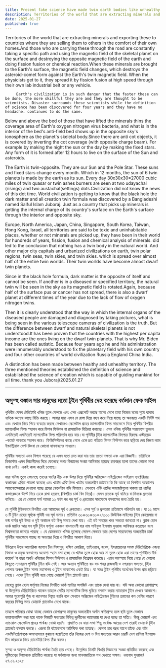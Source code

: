 ```yaml
---
title: Present fake science have made twin earth bodies like unhealthy skeletons
description: Territories of the world that are extracting minerals and exporting these to countries where they are selling them to others in the comfort of their own homes.And those who are carrying these through the road are constantly taking a specific path and using the magnetic field of the skeletal planet on the surface and destroying the opposite magnetic field of the earth and doing fission fusion or chemical reaction.
date: 2025-01-27
published: true
---
```


Territories of the world that are extracting minerals and exporting these to countries where they are selling them to others in the comfort of their own homes.And those who are carrying these through the road are constantly taking a specific path and using the magnetic field of the skeletal planet on the surface and destroying the opposite magnetic field of the earth and doing fission fusion or chemical reaction.When these minerals are brought to the Earth's surface, the magnetic field changes, which destroys the asteroid-comet form against the Earth's twin magnetic field. When the physicists get to it, they spread it by fission fusion at high speed through their own lab industrial belt or any vehicle.

         Earth's civilization is in such danger that the faster these can be done, the more skillful they are and they are thought to be scientists. Disaster surrounds these scientists while the definition of science has been discovered for four years and they have no headache. continues to do the same.

Below and above the bed of those that have lifted the minerals thins the coverage area of ​​Earth's oxygen nitrogen virus bacteria, and what is in the interior of the bed's anti-field bed shows up in the opposite sky's ionosphere as the planet's skeletal body.Since there are anti cot objects, it is covered by inverting the cot coverage (with opposite charge beam). For example by making the night the sun or the day by making the fixed stars. Any form of it is formed after 12 hours to live on the surface of the Sun and asteroids.

The Earth is twin-opposite. They are our Sun and the Pole Star. These suns and fixed stars change every month. Which in 12 months, the sun of 6 twin planets is made by the earth as its sun. Every day 30x30x30=27000 cubic miles of twin quasar or twin ashes burners are seen at two udayachal (risings) and two austachal(settings) dots.Civilization did not know the news of this dot time. World civilization is getting to know that the black hole the dark matter and all creation twin formula was discovered by a Bangladeshi named Saiful Islam Juboraj.
Just as a country that picks up minerals is getting the internal charge of its country's surface on the Earth's surface through the interior and opposite sky.

Europe, North America, Japan, China, Singapore, South Korea, Taiwan, Hong Kong, Israel, all territories are said to be toxic and uninhabitable places, whether or not minerals are picked up, they have been in their world for hundreds of years, fission, fusion and chemical analysis of minerals. did
led to the conclusion that nothing has a twin body in the natural world. And other major city capitals and urbanized civilizations on earth, twin polar regions, twin seas, twin skies, and twin skies. which is spread over almost half of the entire twin worlds. Their twin worlds have become almost dwarf twin planets.

Since in the black hole formula, dark matter is the opposite of itself and cannot be seen. If another is in a diseased or specified territory, the natural twin will be seen in the sky as its magnetic field is rotated.Again, because half of the surface pus or cancer has not spread, there is also a dwarf planet at different times of the year due to the lack of flow of oxygen nitrogen twins.

Then it is clearly understood that the way in which the internal organs of the diseased people are damaged and diagnosed by taking pictures, what is being seen in the various telescope cameras of civilization is the truth. But the difference between dwarf and natural skeletal planets is not understood.It has been proven that the countries with the highest per capita income are the ones living on the dwarf twin planets. That is why Mr. Biden has been called autistic.
Because four years ago he and his administration were innumerably understood to fix the planetary field with his own country and four other countries of world civilization Russia England China India.

A distinction has been made between healthy and unhealthy territory. The three mentioned theories established the definition of science and established the science of creation which is capable of guiding mankind for all time.
thank you
Juboraj/2025.01.27

---

## অসুস্হ কঙ্কাল সার মানুষের মতো টুইন পৃথিবীর দেহ করেছে বর্তমান ফেক সাইন্স

পৃথিবীর যেসব টেরিটোরি খনিজ তুলে ফেলছে এবং এসব এক্সপোর্ট করছে যাদের দেশে তারা নিজের ঘরের শুয়ে থাকার খাটকে অন‍্যের কাছে বিক্রি করছে। আবার যারা এসব যে রাস্তা দিয়ে  বহন করে নিয়ে যাচ্ছে তা অনবরত একটি নির্দিষ্ট পথ এবং যেখানে নিয়ে গিয়ে ব‍্যবহার করছে সেখানেও স্কেলেটাল গ্রহের ম‍্যাগনেটিক ফিল্ড সারফেসে নিয়ে পৃথিবীর বিপরীত ম‍্যাগনেটিক ফিল্ড স্হাপন করে ফিশন ফিউশন বা রাসায়নিক বিক্রিয়া করাচ্ছে। এসব খনিজ পৃথিবীর সারফেসে তুললে এমনিতেই এমনিতেই ম‍্যাগনেটিক ফিল্ড পরিবর্তন হয়ে যায়।যা পৃথিবীর টুইন ম‍্যাগনেটিক ফিল্ডের বিরুদ্ধে এস্টরয়েড -কমেট  আকারে স্হাপন করে। ফিজিসিস্টদের কাছে গেলে একে দ্রত গতিতে ফিশন ফিউশন করে ছড়িয়ে দেয় নিজস্ব ল‍্যাব ইন্ডাস্ট্রিয়াল বেল্ট কিংবা যে কোনো যানবাহনের মাধ‍্যমে।

পৃথিবীর সভ‍্যতা এমন বিপদে পরেছে যে এসব যতো দ্রুত করা যায় তার ততো দক্ষতা এবং এরা বিজ্ঞানী। চারিদিকে ডিজাস্টার এসব বিজ্ঞানীদের ঘিরে ফেলেছে অথচ বিজ্ঞানের সংজ্ঞা আবিস্কার হয়েছে চারবছর হলো তাদের কোনো মাথা ব‍্যথা নেই। একই কাজ করেই চলেছে।

যারা খনিজ তুলে ফেলেছে তাদের খাটের নীচ এবং উপর দিয়ে পৃথিবীর অক্সিজেন নাইট্রোজেন ভাইরাস ব‍্যাক্টেরিয়ার কভারেজ এরিয়া পাতলা করেছে এবং খাটের এন্টি ফিল্ড খাটের অভ‍্যন্তরীণ ম‍্যাটারে কি কি আছে তা বিপরীত আকাশের আয়নোস্ফেয়ারে দেখানো হচ্ছে গ্রহের স্কেলেটাল বডি হিসাবে। সেখানে এন্টি খাটের অবজেক্টগুলো থাকায় তা খাটের কভারেজকে উল্টে দিয়ে ঢেকে রাখা হয়েছে (বিপরীত চার্জ বিম দিয়ে)। যেমন রাতকে সূর্য বানিয়ে বা দিনকে ধ্রবতারা বানিয়ে। এর যে কোনো ফর্ম আমরা ১২ ঘন্টা পর পর সূর্য ও ধ্রবতারার সারফেসে বসবাসের জন‍্য তৈরি হয়।

যে পৃথিবী টুইনভাবে বিপরীত এরা আমাদের সূর্য ও ধ্রুবতারা। এসব সূর্য ও ধ্রুবতারা প্রতিমাসে পরিবর্তন হয়। যা ১২ মাসে ৬ টি টুইন গ্রহের সূর্যকে পৃথিবী ওর সূর্য বানায়। প্রতিদিন ৩০×৩০×৩০=২৭০০০ কিউবিক মাইলের টুইন  কোয়েসার বা ভষ্ম বার্নার দুই উদয় ও দুই অস্তাচল ডট বিন্দু সময়ে দেখা যায়। এই ডট  সময়ের খবর সভ‍্যতা জানতো না। ব্ল‍্যাক হোল ডার্ক ম‍্যাটার আর সব সৃষ্টি টুইন ফর্মূলা একজন  বাংলাদেশী যার নাম সাইফুল ইসলাম যুবরাজ  আবিস্কার করেছেন বলে বিশ্বসভ‍্যতা জানতে পারছে । যে যেমনভাবে খনিজ তুলেছে সেদেশ সেভাবে তার দেশের সারফেসের অভ‍্যন্তরীন চার্জ  পৃথিবীর সারফেসে পাচ্ছে যা অভ‍্যন্তর দিয়ে ও বিপরীত আকাশ দিয়ে।

ইউরোপ উত্তর আমেরিকা জাপান চীন সিঙ্গাপুর, দক্ষিণ কোরিয়া, তাইওয়ান,  হংকং, ইসরায়েলের সমস্ত টেরিটোরিকে এজন‍্য বিষাক্ত ও মনুষ‍্য বসবাসের অযোগ‍্য স্হান বলা হচ্ছে যে খনিজ তুলে হোক আর না তুলে হোক এরা তাদের পৃথিবীতে দীর্ঘ কয়েক''শ বছর অবধি খনিজের ফিশন ফিউশন ও রাসায়নিক বিশ্লেষন করেছে। এমন অবস্হায় নিয়ে গেছে যে কোনো কিছুতে ন‍্যাচারাল পৃথিবীর টুইন বডি নেই। আর অন‍্যান পৃথিবীতে বড় বড় শহর রাজধানী ও নগরায়ন সভ‍্যতা, টুইন পোলার অঞ্চল,টুইন সাগর মহাসাগর ও টুইন আকাশের একই চিত্র। যা সমগ্র টুইন পৃথিবীর অর্ধেকের উপর প্রায় ছড়িয়ে গেছে। এদের টুইন পৃথিবী হয়ে গেছে ডোয়ার্ফ টুইন প্ল‍্যানেট প্রায়।

যেহেতু ব্ল‍্যাক হোল ফর্মূলায় নিজের বিপরীত  ডার্ক ম‍্যাটার অপজিট এবং তাকে দেখা যায় না। যদি অন‍্য কোনো রোগাগ্রস্হ বা উল্লেখিত টেরিটোরিতে থাকেন তাহলে সেটির ম‍্যাগনেটিক ফিল্ড ঘুরিয়ে বসবাস করায় ন‍্যাচারাল টুইন দেখবে আকাশে। আবার পুরোপুরি পুঁজ বা ক‍্যানসার বিস্তৃত হয়নি বলে সেখানে অক্সিজেন নাইট্রোজেন টুইনের প্রবাহের কম বেশির কারণে বছরের বিভিন্ন সময় ডোয়ার্ফ প্ল‍্যানেটও দেখে থাকে।

তাহলে পরিস্কার বোঝা যাচ্ছে যেভাবে রোগাগ্রস্হ মানুষের অভ‍্যন্তরীন অর্গান ক্ষতিগ্রস্হ হলে ছবি তুলে যেভাবে ডায়াগনোসিস করা হয়ে থাকে বিষয়টি সভ‍্যতার বিভিন্ন দূরবীনের ক‍্যামেরায় যা দেখা হচ্ছে তা সত‍্যি। কিন্তু ডোয়ার্ফ এবং ন‍্যাচারাল স্কেলেটাল  গ্রহের পার্থক্য বোঝা হয়নি।
প্রমাণিত যে যারা মাথা পিছু সর্বোচ্চ আয়ের দেশ তারাই ডোয়ার্ফ টুইন প্ল‍্যানেটে বসবাস করছে। এজন‍্য মি বাইডেনকে অটিস্টিক বলা হয়েছে।
কেননা চার বছর আগে তাঁকে এবং তাঁর এডমিনিস্ট্রেশনকে অসংখ্যভাবে বুঝানো হয়েছিলো তাঁর নিজের দেশ ও বিশ্ব সভ‍্যতার আরও চারটি দেশ রাশিয়া ইংল‍্যান্ড চীন ভারতকে নিয়ে প্ল‍্যানেটারি ফিল্ড ঠিক করুন।

সুস্হ‍্য ও অসুস্হ টেরিটোরির পার্থক্য তৈরি হয়ে গেছে। উল্লেখিত তিনটি থিওরি বিজ্ঞানের সংজ্ঞা প্রতিষ্ঠিত করেছে এবং সৃষ্টিতত্বের বিজ্ঞানকে প্রতিষ্ঠিত করেছে যা সর্বকালের জন‍্য মানবজাতিকে পথ দেখাতে সক্ষম।
ধন‍্যবাদ
যুবরাজ/২৭.০১.২০২৫

